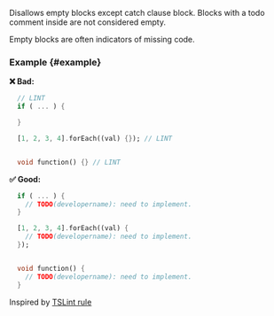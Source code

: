 
<RuleDetails version="1.5.1" severity="style" />

Disallows empty blocks except catch clause block. Blocks with a todo comment inside are not considered empty.

Empty blocks are often indicators of missing code.

### Example {#example}

**❌ Bad:**

```dart
  // LINT
  if ( ... ) {

  }

  [1, 2, 3, 4].forEach((val) {}); // LINT


  void function() {} // LINT
```

**✅ Good:**

```dart
  if ( ... ) {
    // TODO(developername): need to implement.
  }

  [1, 2, 3, 4].forEach((val) {
    // TODO(developername): need to implement.
  });


  void function() {
    // TODO(developername): need to implement.
  }
```

Inspired by [TSLint rule](https://palantir.github.io/tslint/rules/no-empty/)
